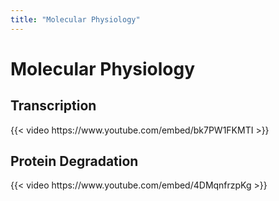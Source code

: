 ```yaml
---
title: "Molecular Physiology"
---
```


# Molecular Physiology

## Transcription

{{< video https://www.youtube.com/embed/bk7PW1FKMTI >}}

## Protein Degradation

{{< video https://www.youtube.com/embed/4DMqnfrzpKg >}}


